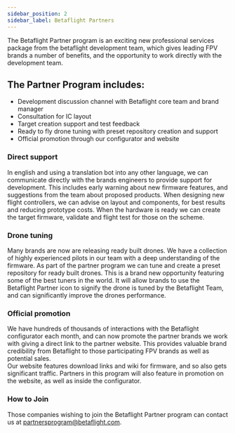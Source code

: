 ```yaml
---
sidebar_position: 2
sidebar_label: Betaflight Partners
---
```



<p className="flex flex-col items-center">
  <ThemedImage
    alt="Betaflight Partner"
    className="no-effect md:w-1/4 mt-6 mb-2"
    sources={{
      light: useBaseUrl('/img/betaflight/sponsors/bf_partner_light.svg'),
      dark: useBaseUrl('/img/betaflight/sponsors/bf_partner_dark.svg'),
    }}
  />
</p>

The Betaflight Partner program is an exciting new professional services package from the betaflight development team, which
gives leading FPV brands a number of benefits, and the opportunity to work directly with the development team.

## The Partner Program includes:

- Development discussion channel with Betaflight core team and brand manager
- Consultation for IC layout
- Target creation support and test feedback
- Ready to fly drone tuning with preset repository creation and support
- Official promotion through our configurator and website

### Direct support

In english and using a translation bot into any other language, we can communicate directly with the brands engineers to provide support for development.
This includes early warning about new firmware features, and suggestions from the team about proposed products.
When designing new flight controllers, we can advise on layout and components, for best results and reducing prototype costs.
When the hardware is ready we can create the target firmware, validate and flight test for those on the scheme.

### Drone tuning

Many brands are now are releasing ready built drones. We have a collection of highly experienced pilots in our team with a deep understanding of the firmware.
As part of the partner program we can tune and create a preset repository for ready built drones. This is a brand new opportunity
featuring some of the best tuners in the world. It will allow brands to use the Betaflight Partner icon to signify the drone is
tuned by the Betaflight Team, and can significantly improve the drones performance.

### Official promotion

We have hundreds of thousands of interactions with the Betaflight configurator each month, and can now promote the partner brands
we work with giving a direct link to the partner website. This provides valuable brand credibility from Betaflight to those participating FPV brands
as well as potential sales.  
Our website features download links and wiki for firmware, and so also gets significant traffic. Partners in this program
will also feature in promotion on the website, as well as inside the configurator.

### How to Join

Those companies wishing to join the Betaflight Partner program can contact us at partnersprogram@betaflight.com.

<PartnerOverview />
